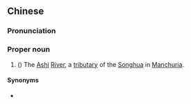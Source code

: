 ==Chinese==
{{zh-forms|gloss=-}}
{{wikipedia|Ashi River}}

===Pronunciation===
{{zh-pron
|m=Āshí
|cat=pn
}}

===Proper noun===
{{zh-proper noun}}

# ({{zh-l|～[[河]]}}) The [[Ashi]] [[river|River]], a [[tributary]] of the [[Songhua]] in [[Manchuria]].

====Synonyms====
* {{sense|former names}} {{zh-l|按出虎}}